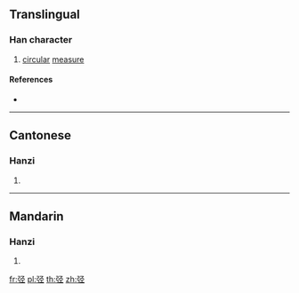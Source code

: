 {{character info/new}}
{{also|弳}}
==Translingual==

===Han character===
{{Han char|rn=57|rad=弓|as=05|sn=8|four=|canj=NNOM|ids=⿰弓𢀖}}

# [[circular]] [[measure]]

====References====
* {{Han ref|kx=0358.031|hdz=20994.071|uh=5F2A|ud=24362}}

----

==Cantonese==

===Hanzi===
{{yue-hanzi|jyut=[[ging3]]|y=ging3}}

# {{defn|lang=yue|sort=弓07}}

----

==Mandarin==

===Hanzi===
{{cmn-hanzi|tra=弳|pin=[[jìng]] ([[jing4]])|wg=ching<sup>4</sup>}}

# {{defn|lang=cmn|sort=弓05}}

[[fr:弪]]
[[pl:弪]]
[[th:弪]]
[[zh:弪]]